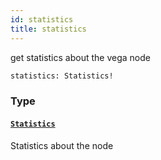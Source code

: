 ```yaml
---
id: statistics
title: statistics
---
```



get statistics about the vega node

```graphql
statistics: Statistics!
```


### Type

#### [`Statistics`](/docs/v0.47/graphql/objects/statistics) 

Statistics about the node




